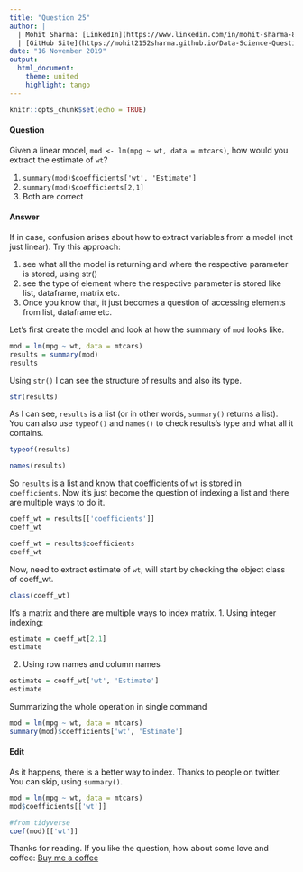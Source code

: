 ```yaml
---
title: "Question 25"
author: |
  | Mohit Sharma: [LinkedIn](https://www.linkedin.com/in/mohit-sharma-82030487/), [Twitter](https://twitter.com/mohitsh48631107)
  | [GitHub Site](https://mohit2152sharma.github.io/Data-Science-Question-A-Day/), [Repository](https://github.com/mohit2152sharma/Data-Science-Question-A-Day)
date: "16 November 2019"
output: 
  html_document:
    theme: united
    highlight: tango
---
```


```r
knitr::opts_chunk$set(echo = TRUE)
```

#### Question

Given a linear model, `mod <- lm(mpg ~ wt, data = mtcars)`, how would you extract the estimate of `wt`?

  1. `summary(mod)$coefficients['wt', 'Estimate']`
  2. `summary(mod)$coefficients[2,1]`
  3. Both are correct

#### Answer
If in case, confusion arises about how to extract variables from a model (not just linear). Try this approach:

  1. see what all the model is returning and where the respective parameter is stored, using str()
  2. see the type of element where the respective parameter is stored like list, dataframe, matrix etc.
  3. Once you know that, it just becomes a question of accessing elements from list, dataframe etc.
  
Let's first create the model and look at how the summary of `mod` looks like.
```r
mod = lm(mpg ~ wt, data = mtcars)
results = summary(mod)
results
```
Using `str()` I can see the structure of results and also its type.
```r
str(results)
```
As I can see, `results` is a list (or in other words, `summary()` returns a list). You can also use `typeof()` and `names()` to check results's type and what all it contains.
```r
typeof(results)
```
```r
names(results)
```
So `results` is a list and know that coefficients of `wt` is stored in `coefficients`. Now it's just become the question of indexing a list and there are multiple ways to do it.
```r
coeff_wt = results[['coefficients']]
coeff_wt
```
```r
coeff_wt = results$coefficients
coeff_wt
```
Now, need to extract estimate of `wt`, will start by checking the object class of coeff_wt.
```r
class(coeff_wt)
```
It's a matrix and there are multiple ways to index matrix.
  1. Using integer indexing:
```r
estimate = coeff_wt[2,1]
estimate
```
  2. Using row names and column names
```r
estimate = coeff_wt['wt', 'Estimate']
estimate
```

Summarizing the whole operation in single command
```r
mod = lm(mpg ~ wt, data = mtcars)
summary(mod)$coefficients['wt', 'Estimate']
```

#### Edit
As it happens, there is a better way to index. Thanks to people on twitter. You can skip, using `summary()`. 
```r
mod = lm(mpg ~ wt, data = mtcars)
mod$coefficients[['wt']]
```
``` r
#from tidyverse
coef(mod)[['wt']]
```

Thanks for reading. If you like the question, how about some love and coffee: <a href='https://www.buymeacoffee.com/NgFs2zX'>Buy me a coffee</a>